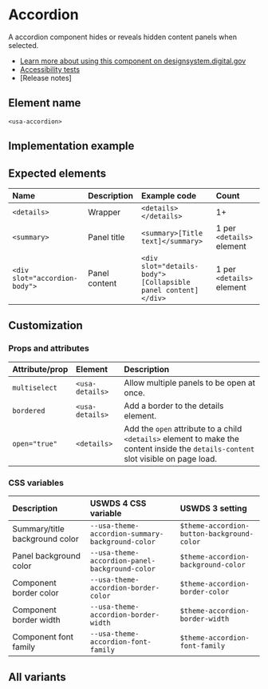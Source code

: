 
# Accordion

A accordion component hides or reveals hidden content panels when selected.

- [Learn more about using this component on designsystem.digital.gov](https://designsystem.digital.gov/components/accordion/)
- [Accessibility tests](https://designsystem.digital.gov/components/accordion/accessibility-tests/)
- [Release notes]

## Element name
`<usa-accordion>`

## Implementation example

<Canvas of={AccordionStories.OpenPanel} />

## Expected elements
| Name | Description | Example code | Count |
|:--------|:--------|:--------|:--------|
| `<details>` | Wrapper | `<details></details>` | 1+ |
| `<summary>` | Panel title |`<summary>[Title text]</summary>` | 1 per `<details>` element |
| `<div slot="accordion-body">` | Panel content |`<div slot="details-body">[Collapsible panel content]</div>` | 1 per `<details>` element |

## Customization
### Props and attributes

| Attribute/prop | Element | Description |
|:--------|:--------|:--------|
| `multiselect` | `<usa-details>` | Allow multiple panels to be open at once.
| `bordered` | `<usa-details>` | Add a border to the details element.
| `open="true"` | `<details>` | Add the `open` attribute to a child `<details>` element to make the content inside the `details-content` slot visible on page load.

### CSS variables
| Description | USWDS 4 CSS variable | USWDS 3 setting |
|:--------|:--------|:--------|
| Summary/title background color | `--usa-theme-accordion-summary-background-color` | `$theme-accordion-button-background-color` |
| Panel background color |`--usa-theme-accordion-panel-background-color` | `$theme-accordion-background-color` |
| Component border color |  `--usa-theme-accordion-border-color` | `$theme-accordion-border-color` |
| Component border width | `--usa-theme-accordion-border-width` | `$theme-accordion-border-width` |
| Component font family | `--usa-theme-accordion-font-family` | `$theme-accordion-font-family` |

## All variants

<Stories />
